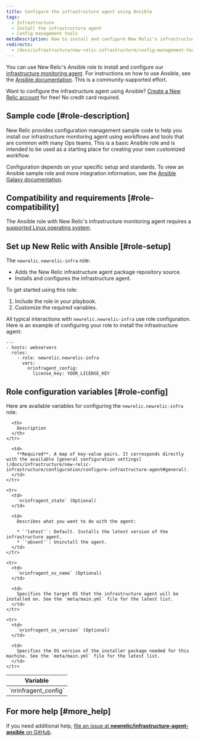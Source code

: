 ```yaml
---
title: Configure the infrastructure agent using Ansible
tags:
  - Infrastructure
  - Install the infrastructure agent
  - Config management tools
metaDescription: How to install and configure New Relic's infrastructure monitoring agent using the Ansible configuration management system.
redirects:
  - /docs/infrastructure/new-relic-infrastructure/config-management-tools/configure-new-relic-infrastructure-using-ansible
---
```


You can use New Relic's Ansible role to install and configure our [infrastructure monitoring agent](/docs/infrastructure/new-relic-infrastructure/getting-started/welcome-new-relic-infrastructure). For instructions on how to use Ansible, see the [Ansible documentation](https://docs.ansible.com/). This is a community-supported effort.

Want to configure the infrastructure agent using Ansible? [Create a New Relic account](https://newrelic.com/signup) for free! No credit card required.

## Sample code [#role-description]

New Relic provides configuration management sample code to help you install our infrastructure monitoring agent using workflows and tools that are common with many Ops teams. This is a basic Ansible role and is intended to be used as a starting place for creating your own customized workflow.

Configuration depends on your specific setup and standards. To view an Ansible sample role and more integration information, see the [Ansible Galaxy documentation](https://galaxy.ansible.com/newrelic/newrelic-infra/).

## Compatibility and requirements [#role-compatibility]

The Ansible role with New Relic's infrastructure monitoring agent requires a [supported Linux operating system](/docs/infrastructure/new-relic-infrastructure/getting-started/compatibility-requirements-new-relic-infrastructure#operating-systems).

## Set up New Relic with Ansible [#role-setup]

The `newrelic.newrelic-infra` role:

* Adds the New Relic infrastructure agent package repository source.
* Installs and configures the infrastructure agent.

To get started using this role:

1. Include the role in your playbook.
2. Customize the required variables.

All typical interactions with `newrelic.newrelic-infra` use role configuration. Here is an example of configuring your role to install the infrastructure agent:

```
---
- hosts: webservers
  roles:
    - role: newrelic.newrelic-infra
      vars:
        nrinfragent_config:
          license_key: YOUR_LICENSE_KEY
```

## Role configuration variables [#role-config]

Here are available variables for configuring the `newrelic.newrelic-infra` role:

<table>
  <thead>
    <tr>
      <th style={{ width: "300px" }}>
        Variable
      </th>

      <th>
        Description
      </th>
    </tr>
  </thead>

  <tbody>
    <tr>
      <td>
        `nrinfragent_config`
      </td>

      <td>
        **Required**. A map of key-value pairs. It corresponds directly with the available [general configuration settings](/docs/infrastructure/new-relic-infrastructure/configuration/configure-infrastructure-agent#general).
      </td>
    </tr>

    <tr>
      <td>
        `nrinfragent_state` (Optional)
      </td>

      <td>
        Describes what you want to do with the agent:

        * `'latest'`: Default. Installs the latest version of the infrastructure agent.
        * `'absent'`: Uninstall the agent.
      </td>
    </tr>

    <tr>
      <td>
        `nrinfragent_os_name` (Optional)
      </td>

      <td>
        Specifies the target OS that the infrastructure agent will be installed on. See the `meta/main.yml` file for the latest list.
      </td>
    </tr>

    <tr>
      <td>
        `nrinfragent_os_version` (Optional)
      </td>

      <td>
        Specifies the OS version of the installer package needed for this machine. See the `meta/main.yml` file for the latest list.
      </td>
    </tr>
  </tbody>
</table>

## For more help [#more_help]

If you need additional help, [file an issue at **newrelic/infrastructure-agent-ansible** on GitHub](https://github.com/newrelic/infrastructure-agent-ansible/issues).
